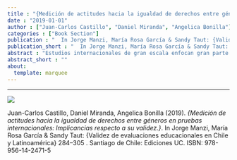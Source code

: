 ```yaml
---
title : "{Medición de actitudes hacia la igualdad de derechos entre géneros en pruebas internacionales: Implicancias respecto a su validez.}"
date : "2019-01-01"
author : ["Juan-Carlos Castillo", "Daniel Miranda", "Angelica Bonilla"]
categories : ["Book Section"]
publication : "  In Jorge Manzi, María Rosa García & Sandy Taut: {Validez de evaluaciones educacionales en Chile y Latinoamérica} 284--305 . Santiago de Chile: Ediciones UC. ISBN: 978-956-14-2471-5"
publication_short : "  In Jorge Manzi, María Rosa García & Sandy Taut: {Validez de evaluaciones educacionales en Chile y Latinoamérica} 284--305 . Santiago de Chile: Ediciones UC. ISBN: 978-956-14-2471-5"
abstract : "Estudios internacionales de gran escala enfocan gran parte de su esfuerzo en la medición de conocimiento como logro académico, quedando los otros instrumentos de corte más actitudinal como cuestionarios a estudiantes, profesores y directores en un rol más bien auxiliar. En el caso particular del International Civic and Citizenship Education Study (ICCS 2009), además de la medición de conocimiento cívico como logro académico, se encuentran una serie de instrumentos relevantes en el concepto de ciudadanía orientados a la medición de actitudes, creencias y comportamientos. Para facilitar y estimular el uso de estos cuestionarios, esta base de datos incorpora variables construidas en base a índices compuestos (estimados con IRT) de aquellas escalas que abordan una misma temática, tales como confianza en instituciones, participación, clima escolar, actitudes hacia minorías étnicas, entre otras. Muchas veces estas variables son utilizadas tal y como vienen en la base de datos, sin detenerse a analizar ni problematizar la validez de estas mediciones y sus consecuencias en términos de análisis y contraste de hipótesis. Usando como ejemplo la escala de actitudes respecto a igualdad de derechos entre hombres y mujeres, este capítulo comienza describiendo en términos generales las características de ICCS para luego detenerse en análisis factoriales que muestran los posibles problemas de validez que puede conllevar la utilización de los puntajes propuestos por ICCS. Las implicancias en términos de validez son abordadas en las conclusiones."
abstract_short : ""
about:
  template: marquee
---
```

---
![](/images/validez-mide.jpeg)


::: {.callout-note title="How to cite this work"}

Juan-Carlos Castillo, Daniel Miranda, Angelica Bonilla (2019). *{Medición de actitudes hacia la igualdad de derechos entre géneros en pruebas internacionales: Implicancias respecto a su validez.}*.   In Jorge Manzi, María Rosa García & Sandy Taut: {Validez de evaluaciones educacionales en Chile y Latinoamérica} 284--305 . Santiago de Chile: Ediciones UC. ISBN: 978-956-14-2471-5

:::

